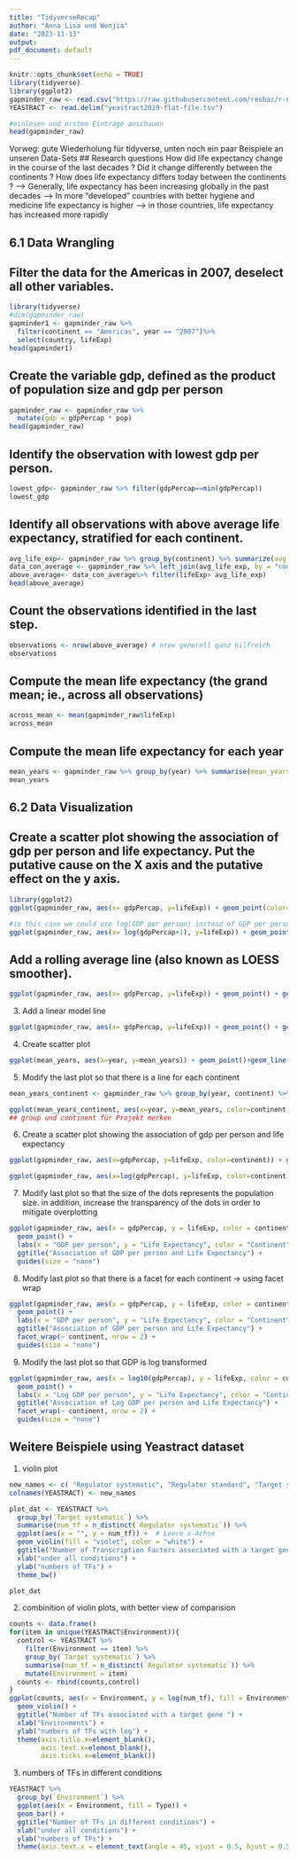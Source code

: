 ```yaml
---
title: "TidyverseRecap"
author: "Anna Lisa und Wenjia"
date: "2023-11-13"
output:
pdf_document: default
---
```


```r
knitr::opts_chunk$set(echo = TRUE)
library(tidyverse)
library(ggplot2)
gapminder_raw <- read.csv("https://raw.githubusercontent.com/resbaz/r-novice-gapminder-files/master/data/gapminder-FiveYearData.csv")
YEASTRACT <- read.delim("yeastract2019-flat-file.tsv")
```

```r
#einlesen und ersten Einträge anschauen
head(gapminder_raw)
```

Vorweg: gute Wiederholung für tidyverse, unten noch ein paar Beispiele an unseren Data-Sets
## Research questions
How did life expectancy change in the course of the last decades ?
Did it change differently between the continents ?
How does life expectancy differs today between the continents ?
--> Generally, life expectancy has been increasing globally in the past decades 
--> In more "developed" countries with better hygiene and medicine life expectancy is higher 
--> in those countries, life expectancy has increased more rapidly 

## 6.1 Data Wrangling
## Filter the data for the Americas in 2007, deselect all other variables.
```r
library(tidyverse)
#dim(gapminder_raw)
gapminder1 <- gapminder_raw %>% 
  filter(continent == "Americas", year == "2007")%>% 
  select(country, lifeExp)
head(gapminder1)
```


## Create the variable gdp, defined as the product of population size and gdp per person
```r
gapminder_raw <- gapminder_raw %>% 
  mutate(gdp = gdpPercap * pop)
head(gapminder_raw)
```

## Identify the observation with lowest gdp per person.
```r
lowest_gdp<- gapminder_raw %>% filter(gdpPercap==min(gdpPercap))
lowest_gdp
```

## Identify all observations with above average life expectancy, stratified for each continent.
```r
avg_life_exp<- gapminder_raw %>% group_by(continent) %>% summarize(avg_life_exp = mean(lifeExp))
data_con_average <- gapminder_raw %>% left_join(avg_life_exp, by = "continent")
above_average<- data_con_average%>% filter(lifeExp> avg_life_exp)
head(above_average)
```

## Count the observations identified in the last step.
```r
observations <- nrow(above_average) # nrow generell ganz hilfreich
observations
```

## Compute the mean life expectancy (the grand mean; ie., across all observations)
```r
across_mean <- mean(gapminder_raw$lifeExp)
across_mean
```

## Compute the mean life expectancy for each year
```r
mean_years <- gapminder_raw %>% group_by(year) %>% summarise(mean_years=mean(lifeExp))
mean_years
```

## 6.2 Data Visualization
## Create a scatter plot showing the association of gdp per person and life expectancy. Put the putative cause on the X axis and the putative effect on the y axis.
```r
library(ggplot2)
ggplot(gapminder_raw, aes(x= gdpPercap, y=lifeExp)) + geom_point(color="pink") + labs(x= "GDP per person", y="life expectancy") + ggtitle("association between gdp per person and life expectancy")

#in this case we could use log(GDP per person) instead of GDP per person
ggplot(gapminder_raw, aes(x= log(gdpPercap+1), y=lifeExp)) + geom_point(color="blue") + labs(x= "GDP per person", y="life expectancy") + ggtitle("association between gdp per person with log and life expectancy")
```

## Add a rolling average line (also known as LOESS smoother).
```r
ggplot(gapminder_raw, aes(x= gdpPercap, y=lifeExp)) + geom_point() + geom_smooth(method= "loess", se=FALSE, color="red") + labs(x= "GDP per person", y="life expectancy") + ggtitle("updated association between gdp per person and life expectancy")
```

3. Add a linear model line
```r
ggplot(gapminder_raw, aes(x= gdpPercap, y=lifeExp)) + geom_point() + geom_smooth(method="loess", se=FALSE, color="red") + geom_smooth(method= "lm", se=FALSE, color="green") + labs(x= "GDP per person", y="life expectancy") + ggtitle("new updated association between gdp per person and life expectancy")
```

4. Create scatter plot
```r
ggplot(mean_years, aes(x=year, y=mean_years)) + geom_point()+geom_line()+labs(x="Year", y="Average life expectancy")+ ggtitle("Average life expectancy by year")
```

5. Modify the last plot so that there is a line for each continent
```r
mean_years_continent <- gapminder_raw %>% group_by(year, continent) %>% summarize(mean_years =mean(lifeExp))

ggplot(mean_years_continent, aes(x=year, y=mean_years, color=continent, group=continent))+ geom_point() + geom_line() +labs(x="year", y="Average life expectancy", color="Continent")+ ggtitle("average life expectancy by year, plus continent ")
## group und continent für Projekt merken
```

6. Create a scatter plot showing the association of gdp per person and life expectancy
```r
ggplot(gapminder_raw, aes(x=gdpPercap, y=lifeExp, color=continent)) + geom_point() + labs(x= "GDP", y="Life expectancy", color="Continent") + ggtitle("association of gdp per person and life expectancy")

ggplot(gapminder_raw, aes(x=log(gdpPercap), y=lifeExp, color=continent)) + geom_point() + labs(x= "log(GDP)", y="Life expectancy", color="Continent") + ggtitle("association of gdp per person and life expectancy with log")
```

7. Modify last plot so that the size of the dots represents the population size. in addition, increase the transparency of the dots in order to mitigate overplotting
```r
ggplot(gapminder_raw, aes(x = gdpPercap, y = lifeExp, color = continent, size = pop, alpha = 0.5)) +
  geom_point() +
  labs(x = "GDP per person", y = "Life Expectancy", color = "Continent", size = "Population") +
  ggtitle("Association of GDP per person and Life Expectancy") +
  guides(size = "none")
```

8. Modify last plot so that there is a facet for each continent
-> using facet wrap
```r
ggplot(gapminder_raw, aes(x = gdpPercap, y = lifeExp, color = continent, size = pop, alpha = 0.5)) +
  geom_point() +
  labs(x = "GDP per person", y = "Life Expectancy", color = "Continent", size = "Population") +
  ggtitle("Association of GDP per person and Life Expectancy") +
  facet_wrap(~ continent, nrow = 2) +
  guides(size = "none")
```

9. Modify the last plot so that GDP is log transformed
```r
ggplot(gapminder_raw, aes(x = log10(gdpPercap), y = lifeExp, color = continent, size = pop, alpha = 0.5)) +
  geom_point() +
  labs(x = "Log GDP per person", y = "Life Expectancy", color = "Continent", size = "Population") +
  ggtitle("Association of Log GDP per person and Life Expectancy") +
  facet_wrap(~ continent, nrow = 2) +
  guides(size = "none")
```

## Weitere Beispiele using Yeastract dataset
1. violin plot
```r
new_names <- c( "Regulator systematic", "Regulator standard", "Target systematic", "Target standard", "Id", "Date", "Environment", "Regulation", "Type", "Method")
colnames(YEASTRACT) <- new_names

plot_dat <- YEASTRACT %>%
  group_by(`Target systematic`) %>%
  summarise(num_tf = n_distinct(`Regulator systematic`)) %>%
  ggplot(aes(x = "", y = num_tf)) +  # Leere x-Achse
  geom_violin(fill = "violet", color = "white") +
  ggtitle("Number of Transcription Factors associated with a target gene") +
  xlab("under all conditions") + 
  ylab("numbers of TFs") +
  theme_bw()

plot_dat
```

2. combinition of violin plots, with better view of comparision
```r
counts <- data.frame()
for(item in unique(YEASTRACT$Environment)){
  control <- YEASTRACT %>%
    filter(Environment == item) %>%
    group_by(`Target systematic`) %>%
    summarise(num_tf = n_distinct(`Regulator systematic`)) %>%
    mutate(Environment = item)
  counts <- rbind(counts,control)
}
ggplot(counts, aes(x = Environment, y = log(num_tf), fill = Environment)) +
  geom_violin() +
  ggtitle("Number of TFs associated with a target gene ") +
  xlab("Environments") +  
  ylab("numbers of TFs with log") +
  theme(axis.title.x=element_blank(),
        axis.text.x=element_blank(),
        axis.ticks.x=element_blank())

```

3. numbers of TFs in different conditions
```r
YEASTRACT %>%
  group_by(`Environment`) %>%
  ggplot(aes(x = Environment, fill = Type)) +  
  geom_bar() +
  ggtitle("Number of TFs in different conditions") +
  xlab("under all conditions") + 
  ylab("numbers of TFs") +
  theme(axis.text.x = element_text(angle = 45, vjust = 0.5, hjust = 0.5))
```

